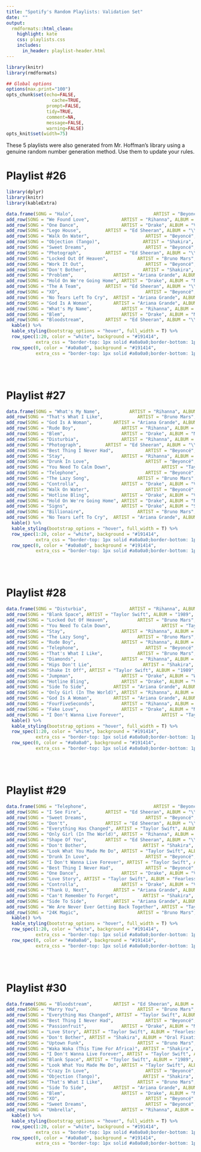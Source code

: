 ```yaml
---
title: "Spotify's Random Playlists: Validation Set"
date: ""
output:
  rmdformats::html_clean:
    highlight: kate
    css: playlists.css
    includes:
      in_header: playlist-header.html
---
```



```r
library(knitr)
library(rmdformats)

## Global options
options(max.print="100")
opts_chunk$set(echo=FALSE,
	             cache=TRUE,
               prompt=FALSE,
               tidy=TRUE,
               comment=NA,
               message=FALSE,
               warning=FALSE)
opts_knit$set(width=75)
```

These 5 playlists were also generated from Mr. Hoffman’s library using a genuine random number generation method. Use them to update your rules.



# Playlist \#26

```r
library(dplyr)
library(knitr)
library(kableExtra)

data.frame(SONG = "Halo",                              ARTIST = "Beyoncé", ALBUM = "I Am...Sasha Fierce", YEAR = 2008, PEAK = 4) %>%
add_row(SONG = "We Found Love",            ARTIST = "Rihanna", ALBUM = "Talk That Talk",               YEAR = 2011, PEAK = 1) %>%
add_row(SONG = "One Dance",                ARTIST = "Drake", ALBUM = "Views",                   YEAR = 2016, PEAK = 1) %>%
add_row(SONG = "Lego House",         ARTIST = "Ed Sheeran", ALBUM = "\\÷", YEAR = 2011, PEAK = 5) %>%
add_row(SONG = "Walk On Water",                     ARTIST = "Beyoncé", ALBUM = "Revival",             YEAR = 2017, PEAK = 7) %>%
add_row(SONG = "Objection (Tango)",                ARTIST = "Shakira", ALBUM = "Laundry Service",      YEAR = 2001, PEAK = 17) %>%
add_row(SONG = "Sweet Dreams",                      ARTIST = "Beyoncé", ALBUM = "I Am...Sasha Fierce", YEAR = 2008, PEAK = 5) %>%
add_row(SONG = "Photograph",         ARTIST = "Ed Sheeran", ALBUM = "\\×", YEAR = 2014, PEAK = 15) %>%
add_row(SONG = "Locked Out Of Heaven",           ARTIST = "Bruno Mars", ALBUM = "Unorthodox Jukebox",   YEAR = 2012, PEAK = 2) %>%
add_row(SONG = "Work It Out",                       ARTIST = "Beyoncé", ALBUM = "Dangerously in Love", YEAR = 2003, PEAK = 7) %>%
add_row(SONG = "Don't Bother",                     ARTIST = "Shakira", ALBUM = "Oral Fixation Vol. 2", YEAR = 2005, PEAK = 9) %>%
add_row(SONG = "Problem",               ARTIST = "Ariana Grande", ALBUM = "My Everything",   YEAR = 2014, PEAK = 1) %>%
add_row(SONG = "Hold On We're Going Home", ARTIST = "Drake", ALBUM = "Nothing Was the Same",    YEAR = 2013, PEAK = 4) %>%
add_row(SONG = "The A Team",         ARTIST = "Ed Sheeran", ALBUM = "\\+", YEAR = 2011, PEAK = 2) %>%
add_row(SONG = "XO",                                ARTIST = "Beyoncé", ALBUM = "Beyoncé",             YEAR = 2013, PEAK = 22) %>%
add_row(SONG = "No Tears Left To Cry",  ARTIST = "Ariana Grande", ALBUM = "Sweetener",       YEAR = 2018, PEAK = 2) %>%
add_row(SONG = "God Is A Woman",        ARTIST = "Ariana Grande", ALBUM = "Sweetener",       YEAR = 2018, PEAK = 4) %>%
add_row(SONG = "What's My Name",           ARTIST = "Rihanna", ALBUM = "Loud",                         YEAR = 2010, PEAK = 1) %>%
add_row(SONG = "Blem",                     ARTIST = "Drake", ALBUM = "More Life",               YEAR = 2017, PEAK = 10) %>%
add_row(SONG = "Bloodstream",        ARTIST = "Ed Sheeran", ALBUM = "\\×", YEAR = 2014, PEAK = 2) %>%
  kable() %>%
  kable_styling(bootstrap_options = "hover", full_width = T) %>%
  row_spec(1:20, color = "white", background = "#191414", 
           extra_css = "border-top: 1px solid #a0a0a0;border-bottom: 1px solid #a0a0a0") %>%
  row_spec(0, color = "#a0a0a0", background = "#191414", 
           extra_css = "border-top: 1px solid #a0a0a0;border-bottom: 1px solid #a0a0a0")
```

<br /><br />

# Playlist \#27

```r
data.frame(SONG = "What's My Name",           ARTIST = "Rihanna", ALBUM = "Loud",                         YEAR = 2010, PEAK = 1) %>%
add_row(SONG = "That's What I Like",             ARTIST = "Bruno Mars", ALBUM = "24K Magic",            YEAR = 2016, PEAK = 12) %>%
add_row(SONG = "God Is A Woman",        ARTIST = "Ariana Grande", ALBUM = "Sweetener",       YEAR = 2018, PEAK = 4) %>%
add_row(SONG = "Rude Boy",                 ARTIST = "Rihanna", ALBUM = "Rated R",                      YEAR = 2009, PEAK = 2) %>%
add_row(SONG = "Blem",                     ARTIST = "Drake", ALBUM = "More Life",               YEAR = 2017, PEAK = 10) %>%
add_row(SONG = "Disturbia",                ARTIST = "Rihanna", ALBUM = "Good Girl Gone Bad: Reloaded", YEAR = 2008, PEAK = 3) %>%
add_row(SONG = "Photograph",         ARTIST = "Ed Sheeran", ALBUM = "\\×", YEAR = 2014, PEAK = 15) %>%
add_row(SONG = "Best Thing I Never Had",            ARTIST = "Beyoncé", ALBUM = "4",                   YEAR = 2011, PEAK = 3) %>%
add_row(SONG = "Stay",                     ARTIST = "Rihanna", ALBUM = "Unapologetic",                 YEAR = 2012, PEAK = 4) %>%
add_row(SONG = "Drunk In Love",                     ARTIST = "Beyoncé", ALBUM = "Beyoncé",             YEAR = 2013, PEAK = 9) %>%
add_row(SONG = "You Need To Calm Down",                   ARTIST = "Taylor Swift", ALBUM = "Lover",    YEAR = 2019, PEAK = 2) %>%
add_row(SONG = "Telephone",                         ARTIST = "Beyoncé", ALBUM = "The Fame Monster",    YEAR = 2009, PEAK = 1) %>%
add_row(SONG = "The Lazy Song",                  ARTIST = "Bruno Mars", ALBUM = "Doo-Wops & Hooligans", YEAR = 2010, PEAK = 1) %>%
add_row(SONG = "Controlla",                ARTIST = "Drake", ALBUM = "Views",                   YEAR = 2016, PEAK = 18) %>%
add_row(SONG = "Walk On Water",                     ARTIST = "Beyoncé", ALBUM = "Revival",             YEAR = 2017, PEAK = 7) %>%
add_row(SONG = "Hotline Bling",            ARTIST = "Drake", ALBUM = "Views",                   YEAR = 2016, PEAK = 3) %>%
add_row(SONG = "Hold On We're Going Home", ARTIST = "Drake", ALBUM = "Nothing Was the Same",    YEAR = 2013, PEAK = 4) %>%
add_row(SONG = "Signs",                    ARTIST = "Drake", ALBUM = "Signs",                   YEAR = 2017, PEAK = 14) %>%
add_row(SONG = "Billionaire",                    ARTIST = "Bruno Mars", ALBUM = "Lazarus",              YEAR = 2010, PEAK = 3) %>%  
add_row(SONG = "No Tears Left To Cry",  ARTIST = "Ariana Grande", ALBUM = "Sweetener",       YEAR = 2018, PEAK = 2) %>%
  kable() %>%
  kable_styling(bootstrap_options = "hover", full_width = T) %>%
  row_spec(1:20, color = "white", background = "#191414", 
           extra_css = "border-top: 1px solid #a0a0a0;border-bottom: 1px solid #a0a0a0") %>%
  row_spec(0, color = "#a0a0a0", background = "#191414", 
           extra_css = "border-top: 1px solid #a0a0a0;border-bottom: 1px solid #a0a0a0")
```

<br /><br />

# Playlist \#28

```r
data.frame(SONG = "Disturbia",                ARTIST = "Rihanna", ALBUM = "Good Girl Gone Bad: Reloaded", YEAR = 2008, PEAK = 3) %>%
add_row(SONG = "Blank Space", ARTIST = "Taylor Swift", ALBUM = "1989",                YEAR = 2014, PEAK = 4) %>% 
add_row(SONG = "Locked Out Of Heaven",           ARTIST = "Bruno Mars", ALBUM = "Unorthodox Jukebox",   YEAR = 2012, PEAK = 2) %>%
add_row(SONG = "You Need To Calm Down",                   ARTIST = "Taylor Swift", ALBUM = "Lover", YEAR = 2019, PEAK = 2) %>%
add_row(SONG = "Stay",                     ARTIST = "Rihanna", ALBUM = "Unapologetic",                 YEAR = 2012, PEAK = 4) %>%
add_row(SONG = "The Lazy Song",                  ARTIST = "Bruno Mars", ALBUM = "Doo-Wops & Hooligans", YEAR = 2010, PEAK = 1) %>%
add_row(SONG = "Rude Boy",                 ARTIST = "Rihanna", ALBUM = "Rated R",                      YEAR = 2009, PEAK = 2) %>%
add_row(SONG = "Telephone",                         ARTIST = "Beyoncé", ALBUM = "The Fame Monster",    YEAR = 2009, PEAK = 1) %>%
add_row(SONG = "That's What I Like",             ARTIST = "Bruno Mars", ALBUM = "24K Magic",            YEAR = 2016, PEAK = 12) %>%
add_row(SONG = "Diamonds",                 ARTIST = "Rihanna", ALBUM = "Unapologetic",                 YEAR = 2012, PEAK = 1) %>%
add_row(SONG = "Hips Don't Lie",                   ARTIST = "Shakira", ALBUM = "Oral Fixation Vol. 2", YEAR = 2005, PEAK = 1) %>%
add_row(SONG = "Shake It Off", ARTIST = "Taylor Swift", ALBUM = "1989",                YEAR = 2014, PEAK = 2) %>% 
add_row(SONG = "Jumpman",                  ARTIST = "Drake", ALBUM = "What A Time To Be Alive", YEAR = 2015, PEAK = 58) %>%
add_row(SONG = "Hotline Bling",            ARTIST = "Drake", ALBUM = "Views",                   YEAR = 2016, PEAK = 3) %>%
add_row(SONG = "Side To Side",          ARTIST = "Ariana Grande", ALBUM = "Dangerous Woman", YEAR = 2016, PEAK = 4) %>%
add_row(SONG = "Only Girl (In The World)", ARTIST = "Rihanna", ALBUM = "Loud",                         YEAR = 2010, PEAK = 1) %>%
add_row(SONG = "God Is A Woman",        ARTIST = "Ariana Grande", ALBUM = "Sweetener",       YEAR = 2018, PEAK = 4) %>%
add_row(SONG = "FourFiveSeconds",          ARTIST = "Rihanna", ALBUM = "Anti",                         YEAR = 2016, PEAK = 3) %>%
add_row(SONG = "Fake Love",                ARTIST = "Drake", ALBUM = "More Life",               YEAR = 2015, PEAK = 10) %>%
add_row(SONG = "I Don't Wanna Live Forever",              ARTIST = "Taylor Swift", ALBUM = "Fifty Shades Darker", YEAR = 2017, PEAK = 5) %>% 
  kable() %>%
  kable_styling(bootstrap_options = "hover", full_width = T) %>%
  row_spec(1:20, color = "white", background = "#191414", 
           extra_css = "border-top: 1px solid #a0a0a0;border-bottom: 1px solid #a0a0a0") %>%
  row_spec(0, color = "#a0a0a0", background = "#191414", 
           extra_css = "border-top: 1px solid #a0a0a0;border-bottom: 1px solid #a0a0a0")
```


<br /><br />

# Playlist \#29

```r
data.frame(SONG = "Telephone",                         ARTIST = "Beyoncé", ALBUM = "The Fame Monster",    YEAR = 2009, PEAK = 1) %>%
add_row(SONG = "I See Fire",         ARTIST = "Ed Sheeran", ALBUM = "\\×", YEAR = 2014, PEAK = 13) %>%
add_row(SONG = "Sweet Dreams",                      ARTIST = "Beyoncé", ALBUM = "I Am...Sasha Fierce", YEAR = 2008, PEAK = 5) %>%
add_row(SONG = "Don't",              ARTIST = "Ed Sheeran", ALBUM = "\\×", YEAR = 2014, PEAK = 8) %>%
add_row(SONG = "Everything Has Changed", ARTIST = "Taylor Swift", ALBUM = "Red",                 YEAR = 2012, PEAK = 7) %>% 
add_row(SONG = "Only Girl (In The World)", ARTIST = "Rihanna", ALBUM = "Loud",                         YEAR = 2010, PEAK = 1) %>%
add_row(SONG = "Shape Of You",       ARTIST = "Ed Sheeran", ALBUM = "\\÷", YEAR = 2017, PEAK = 1) %>%
add_row(SONG = "Don't Bother",                     ARTIST = "Shakira", ALBUM = "Oral Fixation Vol. 2", YEAR = 2005, PEAK = 9) %>%
add_row(SONG = "Look What You Made Me Do", ARTIST = "Taylor Swift", ALBUM = "Reputation",          YEAR = 2017, PEAK = 1) %>% 
add_row(SONG = "Drunk In Love",                     ARTIST = "Beyoncé", ALBUM = "Beyoncé",             YEAR = 2013, PEAK = 9) %>%
add_row(SONG = "I Don't Wanna Live Forever", ARTIST = "Taylor Swift", ALBUM = "Fifty Shades Darker", YEAR = 2017, PEAK = 5) %>% 
add_row(SONG = "Best Thing I Never Had",            ARTIST = "Beyoncé", ALBUM = "4",                   YEAR = 2011, PEAK = 3) %>%
add_row(SONG = "One Dance",                ARTIST = "Drake", ALBUM = "Views",                   YEAR = 2016, PEAK = 1) %>%
add_row(SONG = "Love Story", ARTIST = "Taylor Swift", ALBUM = "Fearless",            YEAR = 2008, PEAK = 2) %>% 
add_row(SONG = "Controlla",                ARTIST = "Drake", ALBUM = "Views",                   YEAR = 2016, PEAK = 18) %>%
add_row(SONG = "Thank U, Next",         ARTIST = "Ariana Grande", ALBUM = "Thank U, Next",   YEAR = 2019, PEAK = 1) %>%
add_row(SONG = "Can't Remember To Forget",         ARTIST = "Shakira", ALBUM = "Shakira",              YEAR = 2014, PEAK = 11) %>%
add_row(SONG = "Side To Side",          ARTIST = "Ariana Grande", ALBUM = "Dangerous Woman", YEAR = 2016, PEAK = 4) %>%
add_row(SONG = "We Are Never Ever Getting Back Together", ARTIST = "Taylor Swift", ALBUM = "Red", YEAR = 2012, PEAK = 4) %>% 
add_row(SONG = "24K Magic",                      ARTIST = "Bruno Mars", ALBUM = "24K Magic",            YEAR = 2016, PEAK = 5) %>%
  kable() %>%
  kable_styling(bootstrap_options = "hover", full_width = T) %>%
  row_spec(1:20, color = "white", background = "#191414", 
           extra_css = "border-top: 1px solid #a0a0a0;border-bottom: 1px solid #a0a0a0") %>%
  row_spec(0, color = "#a0a0a0", background = "#191414", 
           extra_css = "border-top: 1px solid #a0a0a0;border-bottom: 1px solid #a0a0a0")
```


<br /><br />

# Playlist \#30

```r
data.frame(SONG = "Bloodstream",        ARTIST = "Ed Sheeran", ALBUM = "\\×", YEAR = 2014, PEAK = 2) %>%
add_row(SONG = "Marry You",                      ARTIST = "Bruno Mars", ALBUM = "Doo-Wops & Hooligans", YEAR = 2010, PEAK = 11) %>%
add_row(SONG = "Everything Has Changed", ARTIST = "Taylor Swift", ALBUM = "Red",                 YEAR = 2012, PEAK = 7) %>% 
add_row(SONG = "Best Thing I Never Had",            ARTIST = "Beyoncé", ALBUM = "4",                   YEAR = 2011, PEAK = 3) %>%
add_row(SONG = "Passionfruit",             ARTIST = "Drake", ALBUM = "More Life",               YEAR = 2017, PEAK = 3) %>%
add_row(SONG = "Love Story", ARTIST = "Taylor Swift", ALBUM = "Fearless",            YEAR = 2008, PEAK = 2) %>% 
add_row(SONG = "Don't Bother", ARTIST = "Shakira", ALBUM = "Oral Fixation Vol. 2", YEAR = 2005, PEAK = 9) %>%
add_row(SONG = "Uptown Funk",                    ARTIST = "Bruno Mars", ALBUM = "Uptown Funk",          YEAR = 2014, PEAK = 1) %>%
add_row(SONG = "Waka Waka (This Time For Africa)", ARTIST = "Shakira", ALBUM = "Sale el Sol",          YEAR = 2010, PEAK = 21) %>%
add_row(SONG = "I Don't Wanna Live Forever", ARTIST = "Taylor Swift", ALBUM = "Fifty Shades Darker", YEAR = 2017, PEAK = 5) %>% 
add_row(SONG = "Blank Space", ARTIST = "Taylor Swift", ALBUM = "1989",                YEAR = 2014, PEAK = 4) %>% 
add_row(SONG = "Look What You Made Me Do", ARTIST = "Taylor Swift", ALBUM = "Reputation",          YEAR = 2017, PEAK = 1) %>% 
add_row(SONG = "Crazy In Love",                     ARTIST = "Beyoncé", ALBUM = "Dangerously in Love", YEAR = 2003, PEAK = 1) %>%
add_row(SONG = "Objection (Tango)",                ARTIST = "Shakira", ALBUM = "Laundry Service",      YEAR = 2001, PEAK = 17) %>%
add_row(SONG = "That's What I Like",             ARTIST = "Bruno Mars", ALBUM = "24K Magic",            YEAR = 2016, PEAK = 12) %>%
add_row(SONG = "Side To Side",          ARTIST = "Ariana Grande", ALBUM = "Dangerous Woman", YEAR = 2016, PEAK = 4) %>%
add_row(SONG = "Blem",                     ARTIST = "Drake", ALBUM = "More Life",               YEAR = 2017, PEAK = 10) %>%
add_row(SONG = "XO",                                ARTIST = "Beyoncé", ALBUM = "Beyoncé",             YEAR = 2013, PEAK = 22) %>%
add_row(SONG = "Sweet Dreams",                      ARTIST = "Beyoncé", ALBUM = "I Am...Sasha Fierce", YEAR = 2008, PEAK = 5) %>%
add_row(SONG = "Umbrella",                 ARTIST = "Rihanna", ALBUM = "Good Girl Gone Bad: Reloaded", YEAR = 2008, PEAK = 1) %>%
  kable() %>%
  kable_styling(bootstrap_options = "hover", full_width = T) %>%
  row_spec(1:20, color = "white", background = "#191414", 
           extra_css = "border-top: 1px solid #a0a0a0;border-bottom: 1px solid #a0a0a0") %>%
  row_spec(0, color = "#a0a0a0", background = "#191414", 
           extra_css = "border-top: 1px solid #a0a0a0;border-bottom: 1px solid #a0a0a0")
```


